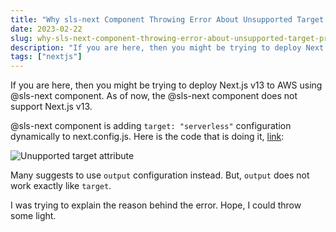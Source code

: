 ```yaml
---
title: "Why sls-next Component Throwing Error About Unsupported Target Property?"
date: 2023-02-22
slug: why-sls-next-component-throwing-error-about-unsupported-target-property
description: "If you are here, then you might be trying to deploy Next.js v13 to AWS using @sls-next component."
tags: ["nextjs"]
---
```



If you are here, then you might be trying to deploy Next.js v13 to AWS using @sls-next component. As of now, the @sls-next component does not support Next.js v13.

@sls-next component is adding `target: "serverless"` configuration dynamically to next.config.js. Here is the code that is doing it, [link](https://github.com/serverless-nextjs/serverless-next.js/blob/master/packages/libs/core/src/build/lib/createServerlessConfig.ts#L9):

<Image src={imgTarget} alt="Unupported target attribute" />

Many suggests to use `output` configuration instead. But, `output` does not work exactly like `target`.

I was trying to explain the reason behind the error. Hope, I could throw some light.

